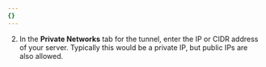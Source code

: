 ```yaml
---
{}
---
```


2. In the **Private Networks** tab for the tunnel, enter the IP or CIDR address of your server. Typically this would be a private IP, but public IPs are also allowed.
